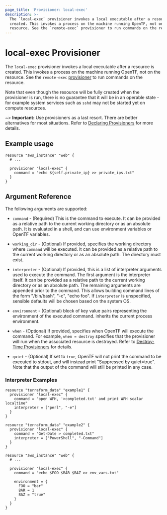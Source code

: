```yaml
---
page_title: 'Provisioner: local-exec'
description: >-
  The `local-exec` provisioner invokes a local executable after a resource is
  created. This invokes a process on the machine running OpenTF, not on the
  resource. See the `remote-exec` provisioner to run commands on the resource.
---
```


# local-exec Provisioner

The `local-exec` provisioner invokes a local executable after a resource is
created. This invokes a process on the machine running OpenTF, not on the
resource. See the `remote-exec`
[provisioner](/opentf/language/resources/provisioners/remote-exec) to run commands on the
resource.

Note that even though the resource will be fully created when the provisioner is
run, there is no guarantee that it will be in an operable state - for example
system services such as `sshd` may not be started yet on compute resources.

~> **Important:** Use provisioners as a last resort. There are better alternatives for most situations. Refer to
[Declaring Provisioners](/opentf/language/resources/provisioners/syntax) for more details.

## Example usage

```hcl
resource "aws_instance" "web" {
  # ...

  provisioner "local-exec" {
    command = "echo ${self.private_ip} >> private_ips.txt"
  }
}
```

## Argument Reference

The following arguments are supported:

* `command` - (Required) This is the command to execute. It can be provided
  as a relative path to the current working directory or as an absolute path.
  It is evaluated in a shell, and can use environment variables or OpenTF
  variables.

* `working_dir` - (Optional) If provided, specifies the working directory where
  `command` will be executed. It can be provided as a relative path to the
  current working directory or as an absolute path. The directory must exist.

* `interpreter` - (Optional) If provided, this is a list of interpreter
  arguments used to execute the command. The first argument is the
  interpreter itself. It can be provided as a relative path to the current
  working directory or as an absolute path.  The remaining arguments are
  appended prior to the command.  This allows building command lines of the
  form "/bin/bash", "-c", "echo foo". If `interpreter` is unspecified,
  sensible defaults will be chosen based on the system OS.

* `environment` - (Optional) block of key value pairs representing the
  environment of the executed command. inherits the current process environment.

* `when` - (Optional) If provided, specifies when OpenTF will execute the command.
  For example, `when = destroy` specifies that the provisioner will run when the associated resource
  is destroyed. Refer to [Destroy-Time Provisioners](/opentf/language/resources/provisioners/syntax#destroy-time-provisioners)
  for details.
  
* `quiet` - (Optional) If set to `true`, OpenTF will not print the command to be executed to stdout, and will instead print "Suppressed by quiet=true". Note that the output of the command will still be printed in any case.

### Interpreter Examples

```hcl
resource "terraform_data" "example1" {
  provisioner "local-exec" {
    command = "open WFH, '>completed.txt' and print WFH scalar localtime"
    interpreter = ["perl", "-e"]
  }
}
```

```hcl
resource "terraform_data" "example2" {
  provisioner "local-exec" {
    command = "Get-Date > completed.txt"
    interpreter = ["PowerShell", "-Command"]
  }
}
```

```hcl
resource "aws_instance" "web" {
  # ...

  provisioner "local-exec" {
    command = "echo $FOO $BAR $BAZ >> env_vars.txt"

    environment = {
      FOO = "bar"
      BAR = 1
      BAZ = "true"
    }
  }
}
```
